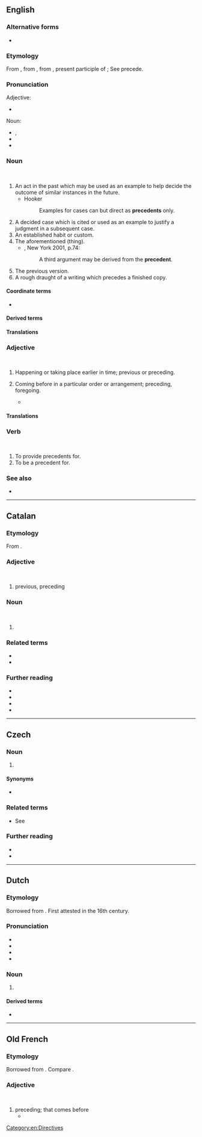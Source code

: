 ==English==
===Alternative forms===
*{{q|archaic}}

===Etymology===
From , from , from , present participle of ; See precede.

===Pronunciation===
Adjective:
* 
Noun:
* , 
* 
* 

===Noun===
<br />

# An act in the past which may be used as an example to help decide the outcome of similar instances in the future.
#* Hooker
#*: Examples for cases can but direct as '''precedents''' only.
# A decided case which is cited or used as an example to justify a judgment in a subsequent case.
# An established habit or custom.
# The aforementioned (thing).
#* , New York 2001, p.74:
#*: A third argument may be derived from the '''precedent'''.
# The previous version.
# A rough draught of a writing which precedes a finished copy.
#: 

==== Coordinate terms ====
*{{sense|a case used as an example to justify a judgment in a subsequent one}} 

====Derived terms====
====Translations====
===Adjective===
<br />

# Happening or taking place earlier in time; previous or preceding. {{defdate|from 14th c.}}
# {{lb|en|now|_|rare}} Coming before in a particular order or arrangement; preceding, foregoing. {{defdate|from 15th c.}}
#* 

====Translations====
===Verb===
<br />

# To provide precedents for.
# To be a precedent for.

===See also===
* 

[[Category:en:Directives]]

----

==Catalan==

===Etymology===
From .

===Adjective===
<br />

# previous, preceding

===Noun===
<br />

# 

===Related terms===
* 
* 

===Further reading===
* 
* 
* 
* 

----

==Czech==

===Noun===
{{cs-noun|g=m}}

# {{l|en|precedent}} {{gloss|past act used as example}}

====Synonyms====
* {{l|cs|precedens}}

===Related terms===
* See {{l|cs|cese}}

===Further reading===
* 
* 

----

==Dutch==

===Etymology===
Borrowed from {{bor|nl|frm|precedent}}. First attested in the 16th century.

===Pronunciation===
* {{IPA|nl|/ˌpreː.seːˈdɛnt/|/ˌpreː.səˈdɛnt/}}
* {{audio|nl|Nl-precedent.ogg|Audio}}
* {{hyphenation|nl|pre|ce|dent}}
* {{rhyme|nl|ɛnt}}

===Noun===
{{nl-noun|n|-en|-}}

# {{l|en|precedent}}

====Derived terms====
* {{l|nl|precedentwerking}}

----

==Old French==

===Etymology===
Borrowed from {{bor|fro|la|praecēdēns}}. Compare {{cog|frm|preceder}}.

===Adjective===
<br />

# preceding; that comes before
#*